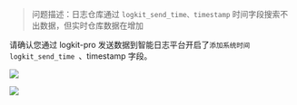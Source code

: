 > 问题描述：日志仓库通过 `logkit_send_time、timestamp` 时间字段搜索不出数据，但实时仓库数据在增加

 请确认您通过 logkit-pro 发送数据到智能日志平台开启了`添加系统时间 logkit_send_time `、timestamp 字段。
 
 ![](https://pandora-kibana.qiniu.com/logkit_timestamp.png)
 
 ![](https://pandora-kibana.qiniu.com/logkit_time.png)
